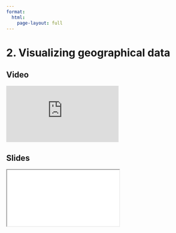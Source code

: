 ```yaml
---
format:
  html:
    page-layout: full
---
```


# 2. Visualizing geographical data  

::: {.panel-tabset .nav-pills}

## Video

<iframe
    class="video"
    src="https://www.youtube.com/embed/-3QIpOD3LNQ?start=671&end=1463"
    title="Module 6 Video - Telling Stories with Visualization"
    frameborder="0"
    allow="accelerometer; autoplay; clipboard-write; encrypted-media; gyroscope; picture-in-picture"
    allowfullscreen
></iframe>

## Slides

<iframe
    class="slide-deck"
    src="slides/module6_03.html"
></iframe>

:::